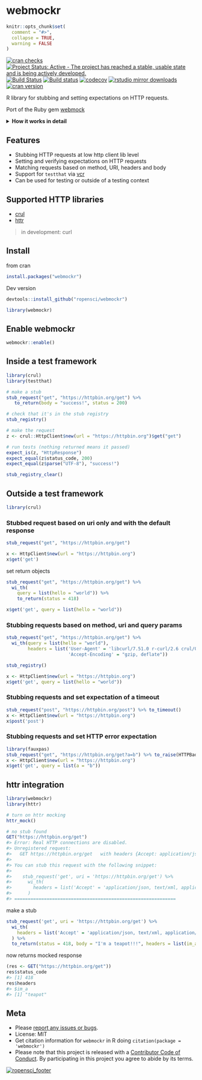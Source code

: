 webmockr
========

```r
knitr::opts_chunk$set(
  comment = "#>",
  collapse = TRUE,
  warning = FALSE
)
```

[![cran checks](https://cranchecks.info/badges/worst/webmockr)](https://cranchecks.info/pkgs/webmockr)
[![Project Status: Active - The project has reached a stable, usable state and is being actively developed.](http://www.repostatus.org/badges/latest/active.svg)](http://www.repostatus.org/#active)
[![Build Status](https://travis-ci.org/ropensci/webmockr.svg?branch=master)](https://travis-ci.org/ropensci/webmockr)
[![Build status](https://ci.appveyor.com/api/projects/status/47scc0vur41sbfyx?svg=true)](https://ci.appveyor.com/project/sckott/webmockr)
[![codecov](https://codecov.io/gh/ropensci/webmockr/branch/master/graph/badge.svg)](https://codecov.io/gh/ropensci/webmockr)
[![rstudio mirror downloads](http://cranlogs.r-pkg.org/badges/webmockr)](https://github.com/metacran/cranlogs.app)
[![cran version](https://www.r-pkg.org/badges/version/webmockr)](https://cran.r-project.org/package=webmockr)


R library for stubbing and setting expectations on HTTP requests.

Port of the Ruby gem [webmock](https://github.com/bblimke/webmock)

<details> <summary><strong>How it works in detail</strong></summary> <p>

The very very short version is: `webmockr` helps you stub HTTP requests so you 
don't have to repeat yourself.

**More details**

You tell `webmockr` what HTTP request you want to match against and if it sees a 
request matching your criteria it doesn't actually do the HTTP request. Instead,
it gives back the same object you would have gotten back with a real request, but 
only with the bits it knows about. For example, we can't give back the actual 
data you'd get from a real HTTP request as the request wasn't performed.

In addition, if you set an expectation of what `webmockr` should return, we 
return that. For example, if you expect a request to return a 418 error 
(I'm a Teapot), then that's what you'll get.

**What you can match against**

* HTTP method (required)

Plus any single or combination of the following:

* URI
    * Right now, we can match directly against URI's, and with regex URI patterns. 
  Eventually, we will support RFC 6570 URI templates. 
    * We normalize URI paths so that URL encoded things match 
  URL un-encoded things (e.g. `hello world` to `hello%20world`)
* Query parameters
    * We normalize query parameter values so that URL encoded things match 
  URL un-encoded things (e.g. `message = hello world` to 
  `message = hello%20world`)
* Request headers
    * We normalize headers and treat all forms of same headers as equal. For 
  example, the following two sets of headers are equal:
        * `list(H1 = "value1", content_length = 123, X_CuStOm_hEAder = "foo")`
        * `list(h1 = "value1", "Content-Length" = 123, "x-cuSTOM-HeAder" = "foo")`
* Request body

**Real HTTP requests**

There's a few scenarios to think about when using `webmockr`:

After doing

```r
library(webmockr)
```

`webmockr` is loaded but not turned on. At this point `webmockr` doesn't 
change anythning.

Once you turn on `webmockr` like 

```r
webmockr::enable()
```

`webmockr` will now by default not allow real HTTP requests from the http 
libraries that adapters are loaded for (right now only `crul`).

You can optionally allow real requests via `webmockr_allow_net_connect()`, and
disallow real requests via `webmockr_disable_net_connect()`. You can check 
whether you are allowing real requests with `webmockr_net_connect_allowed()`.

Certain kinds of real HTTP requests allowed: We don't suppoprt this yet, 
but you can allow localhost HTTP requests with the `allow_localhost` parameter
in the `webmockr_configure()` function. 

**Storing actual HTTP responses**

`webmockr` doesn't do that. Check out [vcr][]

</p></details>

## Features

* Stubbing HTTP requests at low http client lib level
* Setting and verifying expectations on HTTP requests
* Matching requests based on method, URI, headers and body
* Support for `testthat` via [vcr][]
* Can be used for testing or outside of a testing context

## Supported HTTP libraries

* [crul](https://github.com/ropensci/crul)
* [httr](https://github.com/r-lib/httr)

> in development: curl

## Install

from cran

```r
install.packages("webmockr")
```

Dev version

```r
devtools::install_github("ropensci/webmockr")
```

```r
library(webmockr)
```

## Enable webmockr

```r
webmockr::enable()
```

## Inside a test framework

```r
library(crul)
library(testthat)

# make a stub
stub_request("get", "https://httpbin.org/get") %>%
   to_return(body = "success!", status = 200)

# check that it's in the stub registry
stub_registry()

# make the request
z <- crul::HttpClient$new(url = "https://httpbin.org")$get("get")

# run tests (nothing returned means it passed)
expect_is(z, "HttpResponse")
expect_equal(z$status_code, 200)
expect_equal(z$parse("UTF-8"), "success!")
```

```r
stub_registry_clear()
```


## Outside a test framework

```r
library(crul)
```

### Stubbed request based on uri only and with the default response

```r
stub_request("get", "https://httpbin.org/get")
```

```r
x <- HttpClient$new(url = "https://httpbin.org")
x$get('get')
```

set return objects

```r
stub_request("get", "https://httpbin.org/get") %>%
  wi_th(
    query = list(hello = "world")) %>%
    to_return(status = 418)
```

```r
x$get('get', query = list(hello = "world"))
```

### Stubbing requests based on method, uri and query params

```r
stub_request("get", "https://httpbin.org/get") %>%
  wi_th(query = list(hello = "world"), 
        headers = list('User-Agent' = 'libcurl/7.51.0 r-curl/2.6 crul/0.3.6', 
                       'Accept-Encoding' = "gzip, deflate"))
```

```r
stub_registry()
```

```r
x <- HttpClient$new(url = "https://httpbin.org")
x$get('get', query = list(hello = "world"))
```

### Stubbing requests and set expectation of a timeout

```r
stub_request("post", "https://httpbin.org/post") %>% to_timeout()
x <- HttpClient$new(url = "https://httpbin.org")
x$post('post')
```

### Stubbing requests and set HTTP error expectation

```r
library(fauxpas)
stub_request("get", "https://httpbin.org/get?a=b") %>% to_raise(HTTPBadRequest)
x <- HttpClient$new(url = "https://httpbin.org")
x$get('get', query = list(a = "b"))
```

## httr integration

```r
library(webmockr)
library(httr)

# turn on httr mocking
httr_mock()
```

```r
# no stub found
GET("https://httpbin.org/get")
#> Error: Real HTTP connections are disabled.
#> Unregistered request:
#>   GET https://httpbin.org/get   with headers {Accept: application/json, text/xml, application/xml, */*}
#> 
#> You can stub this request with the following snippet:
#> 
#>    stub_request('get', uri = 'https://httpbin.org/get') %>%
#>      wi_th(
#>        headers = list('Accept' = 'application/json, text/xml, application/xml, */*')
#>      )
#> ============================================================
```

make a stub

```r
stub_request('get', uri = 'https://httpbin.org/get') %>%
  wi_th(
    headers = list('Accept' = 'application/json, text/xml, application/xml, */*')
  ) %>%
  to_return(status = 418, body = "I'm a teapot!!!", headers = list(im_a = "teapot"))
```

now returns mocked response


```r
(res <- GET("https://httpbin.org/get"))
res$status_code
#> [1] 418
res$headers
#> $im_a
#> [1] "teapot"
```

## Meta

* Please [report any issues or bugs](https://github.com/ropensci/webmockr/issues).
* License: MIT
* Get citation information for `webmockr` in R doing `citation(package = 'webmockr')`
* Please note that this project is released with a [Contributor Code of Conduct](CODE_OF_CONDUCT.md).
By participating in this project you agree to abide by its terms.

[![ropensci_footer](https://ropensci.org/public_images/github_footer.png)](https://ropensci.org)


[vcr]: https://github.com/ropensci/vcr
